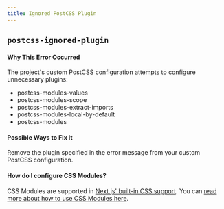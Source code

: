 ```yaml
---
title: Ignored PostCSS Plugin
---
```


## `postcss-ignored-plugin`

#### Why This Error Occurred

The project's custom PostCSS configuration attempts to configure unnecessary plugins:

- postcss-modules-values
- postcss-modules-scope
- postcss-modules-extract-imports
- postcss-modules-local-by-default
- postcss-modules

#### Possible Ways to Fix It

Remove the plugin specified in the error message from your custom PostCSS configuration.

#### How do I configure CSS Modules?

CSS Modules are supported in [Next.js' built-in CSS support](/docs/pages/building-your-application/configuring/post-css).
You can [read more about how to use CSS Modules here](/docs/pages/building-your-application/configuring/post-css).
